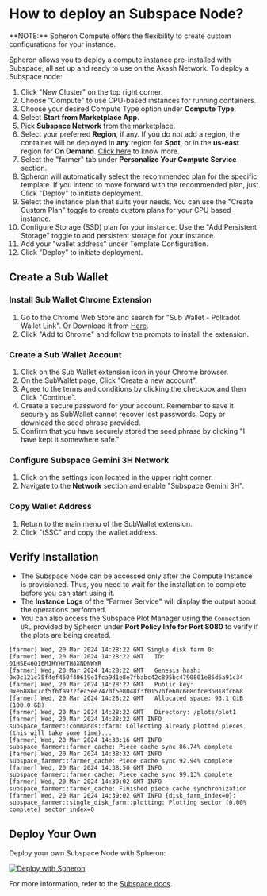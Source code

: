 
# How to deploy an Subspace Node?

<Callout type="info">
  **NOTE:** Spheron Compute offers the flexibility to create custom
  configurations for your instance.
</Callout>

Spheron allows you to deploy a compute instance pre-installed with Subspace, all set up and ready to use on the Akash Network.
To deploy a Subspace node:

1. Click "New Cluster" on the top right corner.
2. Choose "Compute" to use CPU-based instances for running containers.
3. Choose your desired Compute Type option under **Compute Type**.
4. Select **Start from Marketplace App**.
5. Pick **Subspace Network** from the marketplace.
6. Select your preferred **Region**, if any. If you do not add a region, the container will be deployed in **any** region for **Spot**, or in the **us-east** region for **On Demand**. [Click here](/compute/cluster/compute/#region) to know more.
7. Select the "farmer" tab under **Personalize Your Compute Service** section.
8. Spheron will automatically select the recommended plan for the specific template. If you intend to move forward with the recommended plan, just Click "Deploy" to initiate deployment.
9. Select the instance plan that suits your needs. You can use the "Create Custom Plan" toggle to create custom plans for your CPU based instance.
10. Configure Storage (SSD) plan for your instance. Use the "Add Persistent Storage" toggle to add persistent storage for your instance.
11. Add your "wallet address" under Template Configuration.
12. Click "Deploy" to initiate deployment.

## Create a Sub Wallet

### Install Sub Wallet Chrome Extension

1. Go to the Chrome Web Store and search for "Sub Wallet - Polkadot Wallet Link". Or Download it from [Here](https://chromewebstore.google.com/detail/subwallet-polkadot-wallet/onhogfjeacnfoofkfgppdlbmlmnplgbn).
2. Click "Add to Chrome" and follow the prompts to install the extension.

### Create a Sub Wallet Account

1. Click on the Sub Wallet extension icon in your Chrome browser.
2. On the SubWallet page, Click "Create a new account".
3. Agree to the terms and conditions by clicking the checkbox and then Click "Continue".
4. Create a secure password for your account. Remember to save it securely as SubWallet cannot recover lost passwords. Copy or download the seed phrase provided.
5. Confirm that you have securely stored the seed phrase by clicking "I have kept it somewhere safe."

### Configure Subspace Gemini 3H Network

1. Click on the settings icon located in the upper right corner.
2. Navigate to the **Network** section and enable "Subspace Gemini 3H".

### Copy Wallet Address

1. Return to the main menu of the SubWallet extension.
2. Click "tSSC" and copy the wallet address.

## Verify Installation

- The Subspace Node can be accessed only after the Compute Instance is provisioned.
  Thus, you need to wait for the installation to complete before you can start using it.
- The **Instance Logs** of the "Farmer Service" will display the output about the operations performed.
- You can also access the Subspace Plot Manager using the `Connection URL` provided by Spheron under **Port Policy Info for Port 8080** to verify if the plots are being created.

```
[farmer] Wed, 20 Mar 2024 14:28:22 GMT Single disk farm 0:
[farmer] Wed, 20 Mar 2024 14:28:22 GMT   ID: 01HSE46Q16MJHYHYTH8XNDNWYR
[farmer] Wed, 20 Mar 2024 14:28:22 GMT   Genesis hash: 0x0c121c75f4ef450f40619e1fca9d1e8e7fbabc42c895bc4790801e85d5a91c34
[farmer] Wed, 20 Mar 2024 14:28:22 GMT   Public key: 0xe688bc7cf5f6fa972fec5ee7470f5e8048f3f0157bfe60c608dfce36018fc668
[farmer] Wed, 20 Mar 2024 14:28:22 GMT   Allocated space: 93.1 GiB (100.0 GB)
[farmer] Wed, 20 Mar 2024 14:28:22 GMT   Directory: /plots/plot1
[farmer] Wed, 20 Mar 2024 14:28:22 GMT INFO subspace_farmer::commands::farm: Collecting already plotted pieces (this will take some time)...
[farmer] Wed, 20 Mar 2024 14:38:16 GMT INFO subspace_farmer::farmer_cache: Piece cache sync 86.74% complete
[farmer] Wed, 20 Mar 2024 14:38:32 GMT INFO subspace_farmer::farmer_cache: Piece cache sync 92.94% complete
[farmer] Wed, 20 Mar 2024 14:38:50 GMT INFO subspace_farmer::farmer_cache: Piece cache sync 99.13% complete
[farmer] Wed, 20 Mar 2024 14:39:02 GMT INFO subspace_farmer::farmer_cache: Finished piece cache synchronization
[farmer] Wed, 20 Mar 2024 14:39:02 GMT INFO {disk_farm_index=0}: subspace_farmer::single_disk_farm::plotting: Plotting sector (0.00% complete) sector_index=0
```

## Deploy Your Own

Deploy your own Subspace Node with Spheron:

[![Deploy with Spheron](https://bafybeihxqi3jlv6cy2ogh6jjljinntisolbspxcrbgykyv6e5xyzujl3aa.ipfs.sphn.link/spheron-deploy.svg)](https://app.spheron.network/#/compute/marketplace?template=Subspace%20Network&templateId=65e7017265cfd941fd91495e)

For more information, refer to the [Subspace docs](https://docs.subspace.network/docs/farming-&-staking/).

<Navigation name="Deploy Subspace Node" />
